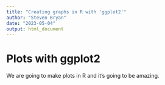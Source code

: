 ```yaml
---
title: "Creating graphs in R with 'ggplot2'"
author: "Steven Bryan"
date: "2023-05-04"
output: html_document
---
```


# Plots with ggplot2

We are going to make plots in R and it's going to be amazing.
